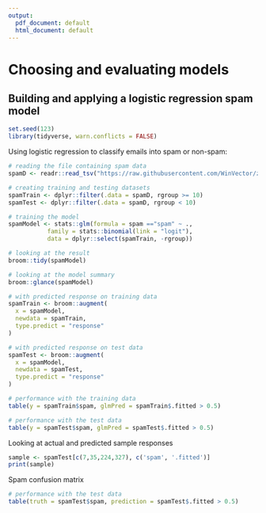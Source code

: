 ```yaml
---
output:
  pdf_document: default
  html_document: default
---
```

# Choosing and evaluating models

## Building and applying a logistic regression spam model

```r
set.seed(123)
library(tidyverse, warn.conflicts = FALSE)
```

Using logistic regression to classify emails into spam or non-spam:

```r
# reading the file containing spam data
spamD <- readr::read_tsv("https://raw.githubusercontent.com/WinVector/zmPDSwR/master/Spambase/spamD.tsv")

# creating training and testing datasets
spamTrain <- dplyr::filter(.data = spamD, rgroup >= 10)
spamTest <- dplyr::filter(.data = spamD, rgroup < 10)

# training the model
spamModel <- stats::glm(formula = spam =="spam" ~ .,
           family = stats::binomial(link = "logit"),
           data = dplyr::select(spamTrain, -rgroup))

# looking at the result
broom::tidy(spamModel)

# looking at the model summary
broom::glance(spamModel)

# with predicted response on training data
spamTrain <- broom::augment(
  x = spamModel,
  newdata = spamTrain,
  type.predict = "response"
)

# with predicted response on test data
spamTest <- broom::augment(
  x = spamModel,
  newdata = spamTest,
  type.predict = "response"
)

# performance with the training data
table(y = spamTrain$spam, glmPred = spamTrain$.fitted > 0.5)

# performance with the test data
table(y = spamTest$spam, glmPred = spamTest$.fitted > 0.5) 
```

Looking at actual and predicted sample responses

```r
sample <- spamTest[c(7,35,224,327), c('spam', '.fitted')]
print(sample)
```

Spam confusion matrix
```r
# performance with the test data
table(truth = spamTest$spam, prediction = spamTest$.fitted > 0.5) 
```
